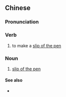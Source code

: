 {{also|笔误}}
==Chinese==
{{zh-forms|s=笔误}}

===Pronunciation===
{{zh-pron
|m=bǐwù
|c=bat1 ng6
|cat=v,n
}}

===Verb===
{{zh-verb}}

# to make a [[slip of the pen]]

===Noun===
{{zh-noun}}

# [[slip of the pen]]

====See also====
* {{zh-l|口誤}}